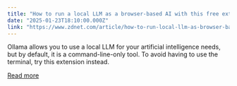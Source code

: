 ```yaml
---
title: "How to run a local LLM as a browser-based AI with this free extension"
date: "2025-01-23T18:10:00.000Z"
link: "https://www.zdnet.com/article/how-to-run-local-llm-as-browser-based-ai-with-this-free-extension/"
---
```


Ollama allows you to use a local LLM for your artificial intelligence needs, but by default, it is a command-line-only tool. To avoid having to use the terminal, try this extension instead.

[Read more](https://www.zdnet.com/article/how-to-run-local-llm-as-browser-based-ai-with-this-free-extension/)
